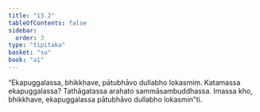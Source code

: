 ```yaml
---
title: "13.2"
tableOfContents: false
sidebar:
  order: 3
type: "tipitaka"
basket: "su"
book: "a1"
---
```



<DynamicBreadcrumb />

<Division number="171" book="a1" bookNo="15" page="22">

<Paragraph number="264" book="a1">
“Ekapuggalassa, bhikkhave, pātubhāvo dullabho lokasmiṃ. Katamassa ekapuggalassa? Tathāgatassa arahato sammāsambuddhassa. Imassa kho, bhikkhave, ekapuggalassa pātubhāvo dullabho lokasmin”ti.
</Paragraph>
</Division>